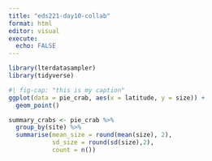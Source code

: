 ```yaml
---
title: "eds221-day10-collab"
format: html
editor: visual
execute: 
  echo: FALSE
---
```


```r
library(lterdatasampler)
library(tidyverse)
```

```r
#| fig-cap: "this is my caption"
ggplot(data = pie_crab, aes(x = latitude, y = size)) +
  geom_point()
```

```r
summary_crabs <- pie_crab %>% 
  group_by(site) %>% 
  summarise(mean_size = round(mean(size), 2),
            sd_size = round(sd(size),2),
            count = n())
```
